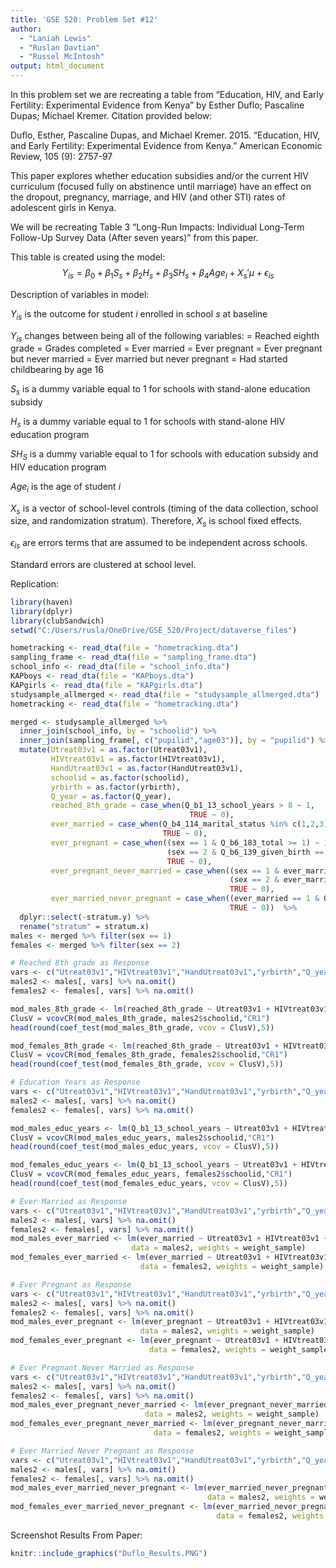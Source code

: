 ---
title: 'GSE 520: Problem Set #12'
author: 
  - "Laniah Lewis"
  - "Ruslan Davtian"
  - "Russel McIntosh"
output: html_document
---

In this problem set we are recreating a table from "Education, HIV, and Early Fertility: Experimental Evidence from Kenya" by Esther Duflo; Pascaline Dupas; Michael Kremer. Citation provided below:

Duflo, Esther, Pascaline Dupas, and Michael Kremer. 2015. "Education, HIV, and Early Fertility: Experimental Evidence from Kenya." American Economic Review, 105 (9): 2757-97

This paper explores whether education subsidies and/or the current HIV curriculum (focused fully on abstinence until marriage) have an effect on the dropout, pregnancy, marriage, and HIV (and other STI) rates of adolescent girls in Kenya.

We will be recreating Table 3 "Long-Run Impacts: Individual Long-Term Follow-Up Survey Data (After seven years)" from this paper.

This table is created using the model:
$$Y_{is} = \beta_0 + β_1S_s + \beta_2H_s + \beta_3SH_s + \beta_4Age_i + X_s'μ + \epsilon_{is}$$

Description of variables in model:

$Y_{is}$ is the outcome for student $i$ enrolled in school $s$ at baseline

$Y_{is}$ changes between being all of the following variables:
= Reached eighth grade
= Grades completed
= Ever married
= Ever pregnant
= Ever pregnant but never married
= Ever married but never pregnant
= Had started childbearing by age 16


$S_s$ is a dummy variable equal to 1 for schools with stand-alone education subsidy

$H_s$ is a dummy variable equal to 1 for schools with  stand-alone HIV education program

$SH_S$ is a dummy variable equal to 1 for schools with education subsidy and HIV education program

$Age_i$ is the age of student $i$

$X_s$ is a vector of school-level controls (timing of the data collection, school size, and randomization stratum). Therefore, $X_s$ is school fixed effects.

$\epsilon_{is}$ are errors terms that are assumed to be independent across schools. 

Standard errors are clustered at school level.

Replication:
```{r, warning = FALSE, message = FALSE}
library(haven)
library(dplyr)
library(clubSandwich)
setwd("C:/Users/rusla/OneDrive/GSE_520/Project/dataverse_files")

hometracking <- read_dta(file = "hometracking.dta")
sampling_frame <- read_dta(file = "sampling_frame.dta")
school_info <- read_dta(file = "school_info.dta")
KAPboys <- read_dta(file = "KAPboys.dta")
KAPgirls <- read_dta(file = "KAPgirls.dta")
studysample_allmerged <- read_dta(file = "studysample_allmerged.dta")
hometracking <- read_dta(file = "hometracking.dta")
```

```{r}
merged <- studysample_allmerged %>% 
  inner_join(school_info, by = "schoolid") %>%
  inner_join(sampling_frame[, c("pupilid","age03")], by = "pupilid") %>%
  mutate(Utreat03v1 = as.factor(Utreat03v1),
         HIVtreat03v1 = as.factor(HIVtreat03v1),
         HandUtreat03v1 = as.factor(HandUtreat03v1),
         schoolid = as.factor(schoolid),
         yrbirth = as.factor(yrbirth),
         Q_year = as.factor(Q_year),
         reached_8th_grade = case_when(Q_b1_13_school_years > 8 ~ 1,
                                        TRUE ~ 0),
         ever_married = case_when(Q_b4_114_marital_status %in% c(1,2,3) ~ 1,
                                  TRUE ~ 0),
         ever_pregnant = case_when((sex == 1 & Q_b6_183_total >= 1) ~ 1,
                                   (sex == 2 & Q_b6_139_given_birth == 1) ~ 1,
                                   TRUE ~ 0),
         ever_pregnant_never_married = case_when((sex == 1 & ever_married == 0 & Q_b6_183_total >= 1) ~ 1,
                                                 (sex == 2 & ever_married == 0 & Q_b6_139_given_birth == 1) ~ 1,
                                                 TRUE ~ 0),
         ever_married_never_pregnant = case_when((ever_married == 1 & Q_b6_183_total == 0) ~ 1,
                                                 TRUE ~ 0))  %>%
  dplyr::select(-stratum.y) %>%
  rename("stratum" = stratum.x)
males <- merged %>% filter(sex == 1)
females <- merged %>% filter(sex == 2)
```

```{r}
# Reached 8th grade as Response
vars <- c("Utreat03v1","HIVtreat03v1","HandUtreat03v1","yrbirth","Q_year","schsize","stratum","age03","reached_8th_grade","weight_sample","schoolid")
males2 <- males[, vars] %>% na.omit()
females2 <- females[, vars] %>% na.omit()

mod_males_8th_grade <- lm(reached_8th_grade ~ Utreat03v1 + HIVtreat03v1 + HandUtreat03v1 + yrbirth + Q_year + schsize + stratum + age03, data = males2, weights = weight_sample)
ClusV = vcovCR(mod_males_8th_grade, males2$schoolid,"CR1")
head(round(coef_test(mod_males_8th_grade, vcov = ClusV),5))

mod_females_8th_grade <- lm(reached_8th_grade ~ Utreat03v1 + HIVtreat03v1 + HandUtreat03v1 + yrbirth + Q_year + schsize + stratum + age03, data = females2, weights = weight_sample)
ClusV = vcovCR(mod_females_8th_grade, females2$schoolid,"CR1")
head(round(coef_test(mod_females_8th_grade, vcov = ClusV),5))
```

```{r}
# Education Years as Response
vars <- c("Utreat03v1","HIVtreat03v1","HandUtreat03v1","yrbirth","Q_year","schsize","stratum","age03","Q_b1_13_school_years","weight_sample","schoolid")
males2 <- males[, vars] %>% na.omit()
females2 <- females[, vars] %>% na.omit()

mod_males_educ_years <- lm(Q_b1_13_school_years ~ Utreat03v1 + HIVtreat03v1 + HandUtreat03v1 + yrbirth + Q_year + schsize + stratum, data = males2, weights = weight_sample)
ClusV = vcovCR(mod_males_educ_years, males2$schoolid,"CR1")
head(round(coef_test(mod_males_educ_years, vcov = ClusV),5))

mod_females_educ_years <- lm(Q_b1_13_school_years ~ Utreat03v1 + HIVtreat03v1 + HandUtreat03v1 + yrbirth + Q_year + schsize + stratum, data = females2, weights = weight_sample)
ClusV = vcovCR(mod_females_educ_years, females2$schoolid,"CR1")
head(round(coef_test(mod_females_educ_years, vcov = ClusV),5))
```

```{r}
# Ever Married as Response
vars <- c("Utreat03v1","HIVtreat03v1","HandUtreat03v1","yrbirth","Q_year","schsize","stratum","age03","ever_married","weight_sample")
males2 <- males[, vars] %>% na.omit()
females2 <- females[, vars] %>% na.omit()
mod_males_ever_married <- lm(ever_married ~ Utreat03v1 + HIVtreat03v1 + HandUtreat03v1 + yrbirth + Q_year + schsize + stratum, 
                           data = males2, weights = weight_sample)
mod_females_ever_married <- lm(ever_married ~ Utreat03v1 + HIVtreat03v1 + HandUtreat03v1 + yrbirth + Q_year + schsize + stratum, 
                             data = females2, weights = weight_sample)
```

```{r}
# Ever Pregnant as Response
vars <- c("Utreat03v1","HIVtreat03v1","HandUtreat03v1","yrbirth","Q_year","schsize","stratum","age03","ever_pregnant","weight_sample")
males2 <- males[, vars] %>% na.omit()
females2 <- females[, vars] %>% na.omit()
mod_males_ever_pregnant <- lm(ever_pregnant ~ Utreat03v1 + HIVtreat03v1 + HandUtreat03v1 + yrbirth + Q_year + schsize + stratum, 
                             data = males2, weights = weight_sample)
mod_females_ever_pregnant <- lm(ever_pregnant ~ Utreat03v1 + HIVtreat03v1 + HandUtreat03v1 + yrbirth + Q_year + schsize + stratum, 
                               data = females2, weights = weight_sample)
```

```{r}
# Ever Pregnant Never Married as Response
vars <- c("Utreat03v1","HIVtreat03v1","HandUtreat03v1","yrbirth","Q_year","schsize","stratum","age03","ever_pregnant_never_married","weight_sample")
males2 <- males[, vars] %>% na.omit()
females2 <- females[, vars] %>% na.omit()
mod_males_ever_pregnant_never_married <- lm(ever_pregnant_never_married ~ Utreat03v1 + HIVtreat03v1 + HandUtreat03v1 + yrbirth + Q_year + schsize + stratum, 
                              data = males2, weights = weight_sample)
mod_females_ever_pregnant_never_married <- lm(ever_pregnant_never_married ~ Utreat03v1 + HIVtreat03v1 + HandUtreat03v1 + yrbirth + Q_year + schsize + stratum, 
                                data = females2, weights = weight_sample)

```

```{r}
# Ever Married Never Pregnant as Response
vars <- c("Utreat03v1","HIVtreat03v1","HandUtreat03v1","yrbirth","Q_year","schsize","stratum","age03","ever_married_never_pregnant","weight_sample")
males2 <- males[, vars] %>% na.omit()
females2 <- females[, vars] %>% na.omit()
mod_males_ever_married_never_pregnant <- lm(ever_married_never_pregnant ~ Utreat03v1 + HIVtreat03v1 + HandUtreat03v1 + yrbirth + Q_year + schsize + stratum, 
                                            data = males2, weights = weight_sample)
mod_females_ever_married_never_pregnant <- lm(ever_married_never_pregnant ~ Utreat03v1 + HIVtreat03v1 + HandUtreat03v1 + yrbirth + Q_year + schsize + stratum, 
                                              data = females2, weights = weight_sample)
```

Screenshot Results From Paper:
```{r pressure, echo=FALSE, fig.cap="Table 3 from Duflo Paper", out.width = '50%', fig.align='center'}
knitr::include_graphics("Duflo_Results.PNG")
```
